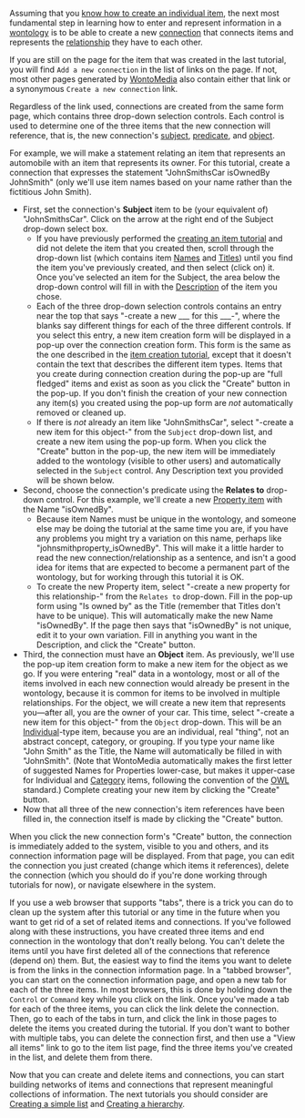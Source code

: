 <!-- Copyright (c)  2010  Glen E. Ivey
     Permission is granted to copy, distribute and/or modify this document
     under the terms of the GNU Free Documentation License, Version 1.3;
     with no Invariant Sections, no Front-Cover Texts, and no Back-Cover Texts.
     A copy of the license is in the file COPYING.DOCUMENTATION
  -->
Assuming that you [[Help:Tutorials/Creating an Item|know how to create an individual item]], the next most fundamental step in learning how to enter and represent information in a [[Help:GlossaryPtoZ#anchor_Wontology|wontology]] is to be able to create a new [[Help:GlossaryAtoO#anchor_Connection|connection]] that connects items and represents the [[Help:GlossaryPtoZ#anchor_Relationship|relationship]] they have to each other.

If you are still on the page for the item that was created in the last tutorial, you will find <tt>Add a new connection</tt> in the list of links on the page.  If not, most other pages generated by [[Help:GlossaryPtoZ#anchor_WontoMedia|WontoMedia]] also contain either that link or a synonymous <tt>Create a new connection</tt> link.

Regardless of the link used, connections are created from the same form page, which contains three drop-down selection controls.  Each control is used to determine one of the three items that the new connection will reference, that is, the new connection's [[Help:GlossaryPtoZ#anchor_Subject|subject]], [[Help:GlossaryPtoZ#anchor_Predicate|predicate]], and [[Help:GlossaryAtoO#anchor_Object|object]].

For example, we will make a statement relating an item that represents an automobile with an item that represents its owner.  For this tutorial, create a connection that expresses the statement "JohnSmithsCar isOwnedBy JohnSmith" (only we'll use item names based on your name rather than the fictitious John Smith).

* First, set the connection's '''Subject''' item to be (your equivalent of) "JohnSmithsCar".  Click on the arrow at the right end of the Subject drop-down select box.
** If you have previously performed the [[Help:Tutorials/Creating an Item|creating an item tutorial]] and did not delete the item that you created then, scroll through the drop-down list (which contains item [[Help:GlossaryAtoO#anchor_Name|Names]] and [[Help:GlossaryPtoZ#anchor_Title|Titles]]) until you find the item you've previously created, and then select (click on) it.  Once you've selected an item for the Subject, the area below the drop-down control will fill in with the [[Help:GlossaryAtoO#anchor_Description|Description]] of the item you chose.
** Each of the three drop-down selection controls contains an entry near the top that says "-create a new ___ for this ___-", where the blanks say different things for each of the three different controls.  If you select this entry, a new item creation form will be displayed in a pop-up over the connection creation form.  This form is the same as the one described in the [[Help:Tutorials/Creating an Item|item creation tutorial]], except that it doesn't contain the text that describes the different item types.  Items that you create during connection creation during the pop-up are "full fledged" items and exist as soon as you click the "Create" button in the pop-up.  If you don't finish the creation of your new connection any item(s) you created using the pop-up form are ''not'' automatically removed or cleaned up.
** If there is ''not'' already an item like "JohnSmithsCar", select "-create a new item for this object-" from the <tt>Subject</tt> drop-down list, and create a new item using the pop-up form.  When you click the "Create" button in the pop-up, the new item will be immediately added to the wontology (visible to other users) and automatically selected in the <tt>Subject</tt> control.  Any Description text you provided will be shown below.
* Second, choose the connection's predicate using the '''Relates to''' drop-down control.  For this example, we'll create a new [[Help:GlossaryPtoZ#anchor_Property|Property item]] with the Name "isOwnedBy".
** Because item Names must be unique in the wontology, and someone else may be doing the tutorial at the same time you are, if you have any problems you might try a variation on this name, perhaps like "johnsmithproperty_isOwnedBy".  This will make it a little harder to read the new connection/relationship as a sentence, and isn't a good idea for items that are expected to become a permanent part of the wontology, but for working through this tutorial it is OK.
** To create the new Property item, select "-create a new property for this relationship-" from the <tt>Relates to</tt> drop-down.  Fill in the pop-up form using "Is owned by" as the Title (remember that Titles don't have to be unique).  This will automatically make the new Name "isOwnedBy".  If the page then says that "isOwnedBy" is not unique, edit it to your own variation.  Fill in anything you want in the Description, and click the "Create" button.
* Third, the connection must have an '''Object''' item.  As previously, we'll use the pop-up item creation form to make a new item for the object as we go.  If you were entering "real" data in a wontology, most or all of the items involved in each new connection would already be present in the wontology, because it is common for items to be involved in multiple relationships.  For the object, we will create a new item that represents you&mdash;after all, you are the owner of your car.  This time, select "-create a new item for this object-" from the <tt>Object</tt> drop-down.  This will be an [[Help:GlossaryAtoO#anchor_Individual|Individual]]-type item, because you are an individual, real "thing", not an abstract concept, category, or grouping.  If you type your name like "John Smith" as the Title, the Name will automatically be filled in with "JohnSmith".  (Note that WontoMedia automatically makes the first letter of suggested Names for Properties lower-case, but makes it upper-case for Individual and [[Help:GlossaryAtoO#anchor_Category|Category]] items, following the convention of the [[Help:GlossaryAtoO#anchor_OWL|OWL]] standard.)  Complete creating your new item by clicking the "Create" button.
* Now that all three of the new connection's item references have been filled in, the connection itself is made by clicking the "Create" button.

When you click the new connection form's "Create" button, the connection is immediately added to the system, visible to you and others, and its connection information page will be displayed.  From that page, you can edit the connection you just created (change which items it references), delete the connection (which you should do if you're done working through tutorials for now), or navigate elsewhere in the system.

If you use a web browser that supports "tabs", there is a trick you can do to clean up the system after this tutorial or any time in the future when you want to get rid of a set of related items and connections.  If you've followed along with these instructions, you have created three items and end connection in the wontology that don't really belong.  You can't delete the items until you have first deleted all of the connections that reference (depend on) them.  But, the easiest way to find the items you want to delete is from the links in the connection information page.  In a "tabbed browser", you can start on the connection information page, and open a new tab for each of the three items.  In most browsers, this is done by holding down the <tt>Control</tt> or <tt>Command</tt> key while you click on the link.  Once you've made a tab for each of the three items, you can click the link delete the connection.  Then, go to each of the tabs in turn, and click the link in those pages to delete the items you created during the tutorial.  If you don't want to bother with multiple tabs, you can delete the connection first, and then use a "View all items" link to go to the item list page, find the three items you've created in the list, and delete them from there.

Now that you can create and delete items and connections, you can start building networks of items and connections that represent meaningful collections of information.  The next tutorials you should consider are [[Help:Tutorials/Creating a List|Creating a simple list]] and [[Help:Tutorials/Creating a Hierarchy|Creating a hierarchy]].
